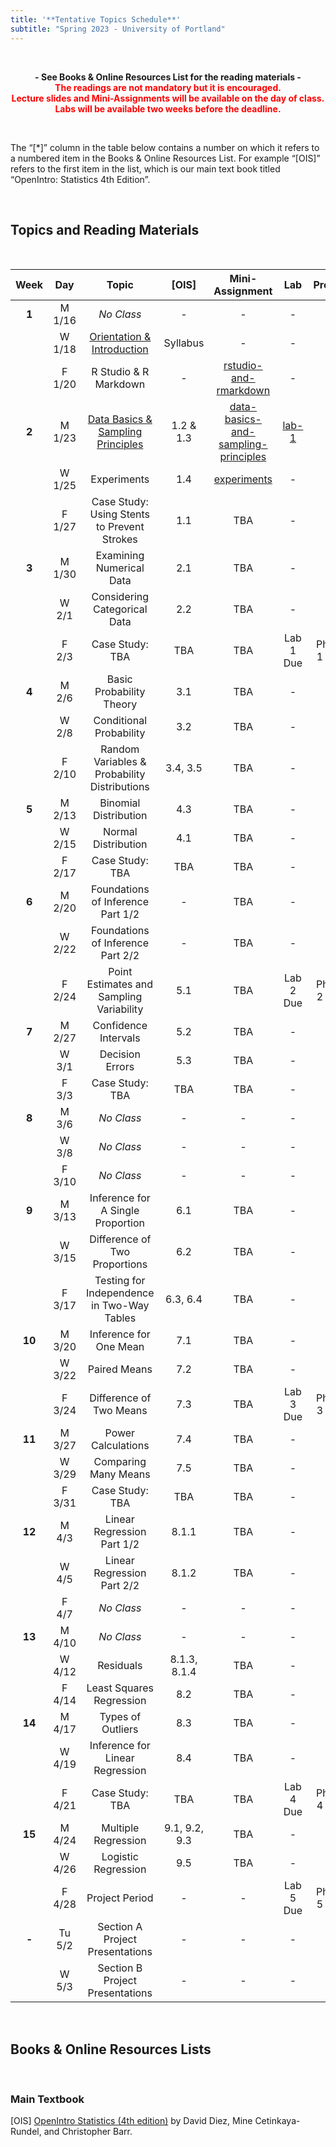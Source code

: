 ---
title: '**Tentative Topics Schedule**'
subtitle: "Spring 2023 - University of Portland"
---

<br>

<center>**- See Books & Online Resources List for the reading materials -**</center>
<center><span style="color:red">**The readings are not mandatory but it is encouraged.**</span></center>
<center><span style="color:red">**Lecture slides and Mini-Assignments will be available on the day of class.**</span></center>
<center><span style="color:red">**Labs will be available two weeks before the deadline.**</span></center>

<br>

The “[\*]” column in the table below contains a number on which it refers to a numbered item in the Books & Online Resources List. For example “[OIS]” refers to the first item in the list, which is our main text book titled “OpenIntro: Statistics 4th Edition”.

<br>

## **Topics and Reading Materials**

<br>

| **Week** | **Day** |                   **Topic**                   |   **[OIS]**   | **Mini-Assignment** |  **Lab**  | **Project** |
|:--------:|:-------:|:---------------------------------------------:|:-------------:|:-------------------:|:---------:|:-----------:|
|   **1**  |  M 1/16 |                   _No Class_                  |       -       |          -          |     -     |      -      |
|          |  W 1/18 |          [Orientation \& Introduction](lectures/1-orientation-and-introduction.html){target="_blank"}          |       Syllabus       |         -         |     -     |      -      |
|          |  F 1/20 |             R Studio \& R Markdown            |       -       |         [rstudio-and-rmarkdown](https://posit.cloud/spaces/326046/content/5260284){target="_blank"}         |     -     |      -      |
|   **2**  |  M 1/23 | [Data Basics \& Sampling Principles](lectures/2-data-basics-and-sampling-principles.html) |   1.2 \& 1.3  |         [data-basics-and-sampling-principles](https://posit.cloud/spaces/326046/content/5272048){target="_blank"}         |     [lab-1](labs/lab1/intro_to_data.html){target="_blank"}     |      -      |
|          |  W 1/25 |                  Experiments                  |      1.4      |         [experiments](https://posit.cloud/spaces/326046/content/5283000){target="_blank"}         |     -     |      -      |
|          |  F 1/27 |                Case Study: Using Stents to Prevent Strokes                |      1.1      |         TBA         |     -     |      -      |
|   **3**  |  M 1/30 |            Examining Numerical Data           |      2.1      |         TBA         |     -     |      -      |
|          |  W 2/1  |          Considering Categorical Data         |      2.2      |         TBA         | - | - |
|          |  F 2/3  |                Case Study: TBA                |      TBA      |         TBA         |     Lab 1 Due     |      Phase 1 Due      |
|   **4**  |  M 2/6  |            Basic Probability Theory           |      3.1      |         TBA         |     -     |      -      |
|          |  W 2/8  |            Conditional Probability            |      3.2      |         TBA         |     -     |      -      |
|          |  F 2/10 | Random Variables \& Probability Distributions |    3.4, 3.5   |         TBA         |     -     |      -      |
|   **5**  |  M 2/13 |             Binomial Distribution             |      4.3      |         TBA         |     -     |      -      |
|          |  W 2/15 |              Normal Distribution              |      4.1      |         TBA         |     -     |      -      |
|          |  F 2/17 |                Case Study: TBA                |      TBA      |         TBA         |     -     |      -      |
|   **6**  |  M 2/20 |       Foundations of Inference Part 1/2       |       -       |         TBA         |     -     |      -      |
|          |  W 2/22 |       Foundations of Inference Part 2/2       |       -       |         TBA         | - | - |
|          |  F 2/24 |    Point Estimates and Sampling Variability   |      5.1      |         TBA         | Lab 2 Due     |      Phase 2 Due      |
|   **7**  |  M 2/27 |              Confidence Intervals             |      5.2      |         TBA         |     -     |      -      |
|          |  W 3/1  |                Decision Errors                |      5.3      |         TBA         |     -     |      -      |
|          |  F 3/3  |                Case Study: TBA                |      TBA      |         TBA         |     -     |      -      |
|   **8**  |  M 3/6  |                   _No Class_                  |       -       |          -          |     -     |      -      |
|          |  W 3/8  |                   _No Class_                  |       -       |          -          |     -     |      -      |
|          |  F 3/10 |                   _No Class_                  |       -       |          -          |     -     |      -      |
|   **9**  |  M 3/13 |       Inference for A Single Proportion       |      6.1      |         TBA         |     -     |      -      |
|          |  W 3/15 |         Difference of Two Proportions         |      6.2      |         TBA         |     -     |      -      |
|          |  F 3/17 |   Testing for Independence in Two-Way Tables  |    6.3, 6.4   |         TBA         |     -     |      -      |
|  **10**  |  M 3/20 |             Inference for One Mean            |      7.1      |         TBA         |     -     |      -      |
|          |  W 3/22 |                  Paired Means                 |      7.2      |         TBA         | - | - |
|          |  F 3/24 |            Difference of Two Means            |      7.3      |         TBA         | Lab 3 Due     |      Phase 3 Due      |
|  **11**  |  M 3/27 |               Power Calculations              |      7.4      |         TBA         |     -     |      -      |
|          |  W 3/29 |              Comparing Many Means             |      7.5      |         TBA         |     -     |      -      |
|          |  F 3/31 |                Case Study: TBA                |      TBA      |         TBA         |     -     |      -      |
|  **12**  |  M 4/3  |           Linear Regression Part 1/2          |     8.1.1     |         TBA         |     -     |      -      |
|          |  W 4/5  |           Linear Regression Part 2/2          |     8.1.2     |         TBA         |     -     |      -      |
|          |  F 4/7  |                   _No Class_                  |       -       |          -          |     -     |      -      |
|  **13**  |  M 4/10 |                   _No Class_                  |       -       |          -          |     -     |      -      |
|          |  W 4/12 |                   Residuals                   |  8.1.3, 8.1.4 |         TBA         |     -     |      -      |
|          |  F 4/14 |            Least Squares Regression           |      8.2      |         TBA         |     -     |      -      |
|  **14**  |  M 4/17 |               Types of Outliers               |      8.3      |         TBA         |     -     |      -      |
|          |  W 4/19 |        Inference for Linear Regression        |      8.4      |         TBA         | - | - |
|          |  F 4/21 |                Case Study: TBA                |      TBA      |         TBA         | Lab 4 Due     |      Phase 4 Due      |
|  **15**  |  M 4/24 |              Multiple Regression              | 9.1, 9.2, 9.3 |         TBA         |     -     |      -      |
|          |  W 4/26 |              Logistic Regression              |      9.5      |         TBA         |     -     |      -      |
|          |  F 4/28 |                 Project Period                |       -       |          -          | Lab 5 Due | Phase 5 Due |
|   **-**  |  Tu 5/2 |        Section A Project Presentations        |       -       |          -          |     -     |      -      |
|          |  W 5/3  |        Section B Project Presentations        |       -       |          -          |     -     |      -      |

<br>

## **Books & Online Resources Lists**

<br>

### Main Textbook

[OIS]   [OpenIntro Statistics (4th edition)](https://www.openintro.org/book/os/){target="_blank"} by David Diez, Mine Cetinkaya-Rundel, and Christopher Barr.
